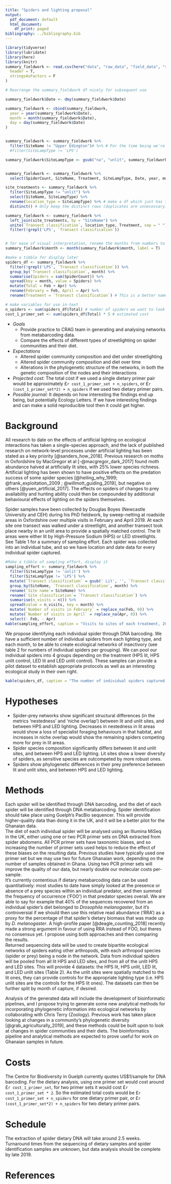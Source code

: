 ```yaml
---
title: "Spiders and lighting proposal"
output:
  pdf_document: default
  html_document:
    df_print: paged
bibliography: ../bibliography.bib
---
```


```r
library(tidyverse)
library(lubridate)
library(here)
library(knitr)
summary_fieldwork <- read.csv(here("data", "raw_data", "field_data", "spider_fielddata.csv"),
  header = T,
  stringsAsFactors = F
)

```

```r
# Rearrange the summary_fieldwork df nicely for subsequent use

summary_fieldwork$Date <- dmy(summary_fieldwork$Date)

summary_fieldwork <- cbind(summary_fieldwork,
  year = year(summary_fieldwork$Date),
  month = month(summary_fieldwork$Date),
  day = day(summary_fieldwork$Date)
)


summary_fieldwork <- summary_fieldwork %>%
  filter(SiteName != "Upper Edington")# %>% # For the time being we're getting rid of Upper Edington: theres two sorts of streetlights there and # that causes issues
  #filter(SiteLampType != 'LPS')

summary_fieldwork$SiteLampType <- gsub("na", "unlit", summary_fieldwork$SiteLampType)


summary_fieldwork <- summary_fieldwork %>%
  select(SpiderCount, SiteName, Treatment, SiteLampType, Date, year, month, day)

site_treatments <- summary_fieldwork %>%
  filter(SiteLampType != "unlit") %>%
  select(SiteName, SiteLampType) %>%
  rename(location_type = SiteLampType) %>% # make a df which just has the site names and the overall treatments for the locale
  distinct() # Only keep the distinct rows (duplicates are unnecessary)

summary_fieldwork <- summary_fieldwork %>%
  left_join(site_treatments, by = "SiteName") %>%
  unite(`Transect classification`, location_type, Treatment, sep = " ") %>%
  filter(!grepl('LPS', `Transect classification`))


# for ease of visual interpretation, rename the months from numbers to words
summary_fieldwork$month <- month(summary_fieldwork$month, label = T)
```

```r
#make a tibble for display later
spiders_df <- summary_fieldwork %>%
  filter(!grepl('LPS', `Transect classification`)) %>%
  group_by(`Transect classification`, month) %>%
  summarise(Spiders = sum(SpiderCount)) %>%
  spread(key = month, value = Spiders) %>%
  mutate(Total = Feb + Apr) %>%
  rename(February = Feb, April = Apr) %>%
  rename(Treatment = `Transect classification`) # This is a better name for purposes of the table, but NOT to be confused with the column of the same name in the master csv

# make variables for use in-text
n_spiders <- sum(spiders_df$Total) # number of spiders we want to look at
cost_1_primer_set <- sum(spiders_df$Total) * 5 # estimated cost

```  

* *Goals*
  + Provide practice to CRAG team in generating and analysing networks from metabarcoding data.
  + Compare the effects of different types of streetlighting on spider communities and their diet.
* *Expectations*
  + Altered spider community composition and diet under streetlighting
  + Altered spider community composition and diet over time
  + Alterations in the phylogenetic structure of the networks, in both the genetic composition of the nodes and their interactions
* *Projected cost:* The total cost if we used a single dietary primer pair would be approximately £`r cost_1_primer_set + n_spiders`, or £`r (cost_1_primer_set*2) + n_spiders` if we used two dietary primer pairs.
* *Possible journal:* It depends on how interesting the findings end up being, but potentially Ecology Letters. If we have interesting findings and can make a solid reproducible tool then it could get higher.


# Background

All research to date on the effects of artificial lighting on ecological interactions has taken a single-species approach, and the lack of published research on network-level processes under artificial lighting has been stated as a key priority [@sanders_how_2018]. Previous research on moths in Oxfordshire by MacGregor et al [-@macgregor_dark_2017] found moth abundance halved at artificially lit sites, with 25% lower species richness. Artificial lighting has been shown to have positive effects on the predation success of some spider species [@heiling_why_1999; @frank_exploitation_2009 ; @willmott_guiding_2019], but negative on others [@yuen_artificial_2017]. The effects on spiders of changes to prey availability and hunting ability could then be compounded by additional behavioural effects of lighting on the spiders themselves.

Spider samples have been collected by Douglas Boyes (Newcastle University and CEH) during his PhD fieldwork, by sweep-netting at roadside areas in Oxfordshire over multiple visits in February and April 2019. At each site one transect was walked under a streetlight, and another transect took place nearby in an unlit area to provide a spatially matched control. The lit areas were either lit by High-Pressure Sodium (HPS) or LED streetlights. See Table 1 for a summary of sampling effort. Each spider was collected into an individual tube, and so we have location and date data for every individual spider captured.
  
  
```r
#Make a tibble of sampling effort, display it
sampling_effort <- summary_fieldwork %>% 
  filter(SiteLampType != 'unlit') %>%
  filter(SiteLampType != 'LPS') %>%
  mutate(`Transect classification` = gsub(' Lit', '', `Transect classification`)) %>%
  group_by(SiteName, `Transect classification`, month) %>% 
  rename(`Site name`= SiteName) %>%
  rename(`Site classification`= `Transect classification`) %>%
  summarise(n_visits = n()) %>% 
  spread(value = n_visits, key = month) %>%
  mutate(`Number of visits in February` = replace_na(Feb, 0)) %>%
  mutate(`Number of visits in April` = replace_na(Apr, 0)) %>%
  select(- Feb, - Apr)
kable(sampling_effort, caption = "Visits to sites of each treatment, 2019")
```

\pagebreak
  
We propose identifying each individual spider through DNA barcoding. We have a sufficient number of individual spiders from each lighting type, and each month, to be able to create ecological networks of insectivory (see table 2 for numbers of individual spiders per grouping). We can pool our individual spiders into 4 groups depending on the treatment (HPS lit, HPS unlit control, LED lit and LED unlit control).
These samples can provide a pilot dataset to establish appropriate protocols as well as an interesting ecological study in their own right.


  
```r
kable(spiders_df, caption = "The number of individual spiders captured per treatment and month.")
```



# Hypotheses
* Spider-prey networks show significant structural differences (in the metrics 'nestedness' and 'niche overlap') between lit and unlit sites, and between HPS and LED lighting. Decreases in nestedness in lit areas would show a loss of specialist foraging behaviours in that habitat, and increases in niche overlap would show the remaining spiders competing more for prey in lit areas.
* Spider species composition significantly differs between lit and unlit sites, and between HPS and LED lighting. Lit sites show a lower diversity of spiders, as sensitive species are outcompeted by more robust ones.
* Spiders show phylogenetic differences in their prey preference between lit and unlit sites, and between HPS and LED lighting.


\pagebreak

# Methods
Each spider will be identified through DNA barcoding, and the diet of each spider will be identified through DNA metabarcoding. Spider identification should take place using Guelph's PacBio sequencer. This will provide higher-quality data than doing it in the UK, and it will be a better pilot for the Ghanaian data.  
The diet of each individual spider will be analysed using an Illumina MiSeq in the UK, either using one or two PCR primer sets on DNA extracted from spider abdomens. All PCR primer sets have taxonomic biases, and so increasing the number of primer sets used helps to reduce the effect of these biases on the resulting data. Previous studies have typically used one primer set but we may use two for future Ghanaian work, depending on the number of samples obtained in Ghana. Using two PCR primer sets will improve the quality of our data, but nearly double our molecular costs per-sample.  
It's currently contentious if dietary metabarcoding data can be used quantitatively: most studies to date have simply looked at the presence or absence of a prey species within an individual predator, and then summed the frequency of occurrence ('FOO') in that predator species overall. We are able to say for example that 40% of the sequences recovered from an individual spider's diet belonged to *Drosophila melanogaster*, but it's controversial if we should then use this relative read abundance ('RRA') as a proxy for the percentage of that spider's dietary biomass that was made up by *D. melanogaster*. A high-profile paper [@deagle_counting_2018] recently made a strong argument in favour of using RRA instead of FOO, but theres no consensus yet. I propose using both approaches and then comparing the results.  
Returned sequencing data will be used to create bipartite ecological networks of spiders eating other arthropods, with each arthropod species (spider or prey) being a node in the network. Data from individual spiders will be pooled from all lit HPS and LED sites, and from all of the unlit HPS and LED sites. This will provide 4 datasets: the HPS lit, HPS unlit, LED lit, and LED unlit sites (Table 2). As the unlit sites were spatially matched to the lit ones, they can provide controls for the appropriate lighting type (i.e. HPS unlit sites are the controls for the HPS lit ones). The datasets can then be further split by month of capture, if desired.  
  
Analysis of the generated data will include the development of bioinformatic pipelines, and I propose trying to generate some new analytical methods for incorporating phylogenetic information into ecological networks by collaborating with Chris Terry (Zoology). Previous work has taken place looking at changes in a community's phylogenetic diversity [@grab_agriculturally_2019], and these methods could be built upon to look at changes in spider communities and their diets. The bioinformatics pipeline and analytical methods are expected to prove useful for work on Ghanaian samples in future.


# Costs
The Centre for Biodiversity in Guelph currently quotes US$1/sample for DNA barcoding. For the dietary analysis, using one primer set would cost around £`r cost_1_primer_set`, for two primer sets it would cost £`r cost_1_primer_set * 2`. So the estimated total costs would be £`r cost_1_primer_set + n_spiders` for one dietary primer pair, or £`r (cost_1_primer_set*2) + n_spiders` for two dietary primer pairs.

# Schedule
The extraction of spider dietary DNA will take around 2.5 weeks. Turnaround times from the sequencing of dietary samples and spider identification samples are unknown, but data analysis should be complete by late 2019.

\pagebreak  

# References
